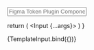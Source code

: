 
<Meta title="Input"/>

<Story name="Standrad: Input">
  <Input placeholder="Figma Token Plugin Component Heading"></Input>
</Story>

<ArgsTable of={Input} />

  return (
    <Input {...args}>
    </Input>
  )
}

<Canvas>
  <Story name="Primary" args={{
    name: 'Figma Token Plugin Input Component',
    autofocus: true,
    error: '',
    required: true,
    placeholder: 'Figma',
  }}>
    {TemplateInput.bind({})}
  </Story>
</Canvas>
